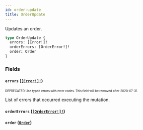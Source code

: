 ```yaml
---
id: order-update
title: OrderUpdate
---
```


Updates an order.

```graphql
type OrderUpdate {
  errors: [Error!]!
  orderErrors: [OrderError!]!
  order: Order
}
```

### Fields

#### `errors` ([`[Error!]!`](/api-reference/objects/error.mdx))

<sub><sup><span className="deprecatedTag">DEPRECATED</span> Use typed errors with error codes. This field will be removed after 2020-07-31.</sup></sub>

List of errors that occurred executing the mutation.

#### `orderErrors` ([`[OrderError!]!`](/api-reference/objects/order-error.mdx))

#### `order` ([`Order`](/api-reference/objects/order.mdx))
